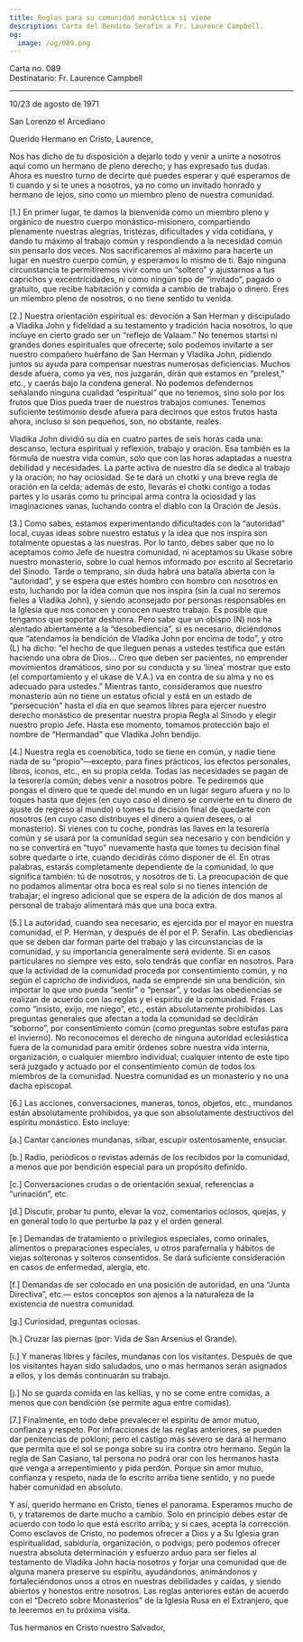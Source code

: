 ```yaml
---
title: Reglas para su comunidad monástica si viene
description: Carta del Bendito Serafín a Fr. Laurence Campbell.
og:
  image: /og/089.png
---
```


<div style={{textAlign:'right', fontFamily:'monospace'}}>Carta no. 089</div>
<div style={{textAlign:'left', fontFamily:'monospace'}}>Destinatario: Fr. Laurence Campbell</div>

---

10/23 de agosto de 1971

San Lorenzo el Arcediano

Querido Hermano en Cristo, Laurence,

Nos has dicho de tu disposición a dejarlo todo y venir a unirte a nosotros aquí como un hermano de pleno derecho; y has expresado tus dudas. Ahora es nuestro turno de decirte qué puedes esperar y qué esperamos de ti cuando y si te unes a nosotros, ya no como un invitado honrado y hermano de lejos, sino como un miembro pleno de nuestra comunidad.

[1.] En primer lugar, te damos la bienvenida como un miembro pleno y orgánico de nuestro cuerpo monástico-misionero, compartiendo plenamente nuestras alegrías, tristezas, dificultades y vida cotidiana, y dando tu máximo al trabajo común y respondiendo a la necesidad común sin pensarlo dos veces. Nos sacrificaremos al máximo para hacerte un lugar en nuestro cuerpo común, y esperamos lo mismo de ti. Bajo ninguna circunstancia te permitiremos vivir como un “soltero” y ajustarnos a tus caprichos y excentricidades, ni como ningún tipo de “invitado”, pagado o gratuito, que recibe habitación y comida a cambio de trabajo o dinero. Eres un miembro pleno de nosotros, o no tiene sentido tu venida.

[2.] Nuestra orientación espiritual es: devoción a San Herman y discipulado a Vladika John y fidelidad a su testamento y tradición hacia nosotros, lo que incluye en cierto grado ser un “reflejo de Valaam.” No tenemos startsi ni grandes dones espirituales que ofrecerte; solo podemos invitarte a ser nuestro compañero huérfano de San Herman y Vladika John, pidiendo juntos su ayuda para compensar nuestras numerosas deficiencias. Muchos desde afuera, como ya ves, nos juzgarán, dirán que estamos en “prelest,” etc., y caerás bajo la condena general. No podemos defendernos señalando ninguna cualidad “espiritual” que no tenemos, sino solo por los frutos que Dios pueda traer de nuestros trabajos comunes. Tenemos suficiente testimonio desde afuera para decirnos que estos frutos hasta ahora, incluso si son pequeños, son, no obstante, reales.

Vladika John dividió su día en cuatro partes de seis horas cada una: descanso, lectura espiritual y reflexión, trabajo y oración. Esa también es la fórmula de nuestra vida común, solo que con las horas adaptadas a nuestra debilidad y necesidades. La parte activa de nuestro día se dedica al trabajo y la oración; no hay ociosidad. Se te dará un chotki y una breve regla de oración en la celda; además de esto, llevarás el chotki contigo a todas partes y lo usarás como tu principal arma contra la ociosidad y las imaginaciones vanas, luchando contra el diablo con la Oración de Jesús.

[3.] Como sabes, estamos experimentando dificultades con la “autoridad” local, cuyas ideas sobre nuestro estatus y la idea que nos inspira son totalmente opuestas a las nuestras. Por lo tanto, debes saber que no lo aceptamos como Jefe de nuestra comunidad, ni aceptamos su Ukase sobre nuestro monasterio, sobre lo cual hemos informado por escrito al Secretario del Sínodo. Tarde o temprano, sin duda habrá una batalla abierta con la “autoridad”, y se espera que estés hombro con hombro con nosotros en esto, luchando por la idea común que nos inspira (sin la cual no seremos fieles a Vladika John), y siendo aconsejado por personas responsables en la Iglesia que nos conocen y conocen nuestro trabajo. Es posible que tengamos que soportar deshonra. Pero sabe que un obispo (N) nos ha alentado abiertamente a la “desobediencia”, si es necesario, diciéndonos que “atendamos la bendición de Vladika John por encima de todo”, y otro (L) ha dicho: “el hecho de que lleguen penas a ustedes testifica que están haciendo una obra de Dios… Creo que deben ser pacientes, no emprender movimientos dramáticos, sino por su conducta y su ‘línea’ mostrar que esto (el comportamiento y el ukase de V.A.) va en contra de su alma y no es adecuado para ustedes.” Mientras tanto, consideramos que nuestro monasterio aún no tiene un estatus oficial y está en un estado de “persecución” hasta el día en que seamos libres para ejercer nuestro derecho monástico de presentar nuestra propia Regla al Sínodo y elegir nuestro propio Jefe. Hasta ese momento, tomamos protección bajo el nombre de “Hermandad” que Vladika John bendijo.

[4.] Nuestra regla es coenobítica, todo se tiene en común, y nadie tiene nada de su “propio”—excepto, para fines prácticos, los efectos personales, libros, íconos, etc., en su propia celda. Todas las necesidades se pagan de la tesorería común; debes venir a nosotros pobre. Te pediremos que pongas el dinero que te quede del mundo en un lugar seguro afuera y no lo toques hasta que dejes (en cuyo caso el dinero se convierte en tu dinero de ajuste de regreso al mundo) o tomes tu decisión final de quedarte con nosotros (en cuyo caso distribuyes el dinero a quien desees, o al monasterio). Si vienes con tu coche, pondrás las llaves en la tesorería común y se usará por la comunidad según sea necesario y con bendición y no se convertirá en “tuyo” nuevamente hasta que tomes tu decisión final sobre quedarte o irte, cuando decidirás cómo disponer de él. En otras palabras, estarás completamente dependiente de la comunidad, lo que significa también: tú de nosotros, y nosotros de ti. La preocupación de que no podamos alimentar otra boca es real solo si no tienes intención de trabajar; el ingreso adicional que se espera de la adición de dos manos al personal de trabajo alimentará más que una boca extra.

[5.] La autoridad, cuando sea necesario, es ejercida por el mayor en nuestra comunidad, el P. Herman, y después de él por el P. Serafín. Las obediencias que se deben dar forman parte del trabajo y las circunstancias de la comunidad, y su importancia generalmente será evidente. Si en casos particulares no siempre ves esto, solo tendrás que confiar en nosotros. Para que la actividad de la comunidad proceda por consentimiento común, y no según el capricho de individuos, nada se emprende sin una bendición, sin importar lo que uno pueda “sentir” o “pensar”, y todas las obediencias se realizan de acuerdo con las reglas y el espíritu de la comunidad. Frases como “insisto, exijo, me niego”, etc., están absolutamente prohibidas. Las preguntas generales que afectan a toda la comunidad se decidirán “soborno”, por consentimiento común (como preguntas sobre estufas para el invierno). No reconocemos el derecho de ninguna autoridad eclesiástica fuera de la comunidad para emitir órdenes sobre nuestra vida interna, organización, o cualquier miembro individual; cualquier intento de este tipo será juzgado y actuado por el consentimiento común de todos los miembros de la comunidad. Nuestra comunidad es un monasterio y no una dacha episcopal.

[6.] Las acciones, conversaciones, maneras, tonos, objetos, etc., mundanos están absolutamente prohibidos, ya que son absolutamente destructivos del espíritu monástico. Esto incluye:

[a.] Cantar canciones mundanas, silbar, escupir ostentosamente, ensuciar.

[b.] Radio, periódicos o revistas además de los recibidos por la comunidad, a menos que por bendición especial para un propósito definido.

[c.] Conversaciones crudas o de orientación sexual, referencias a “urinación”, etc.

[d.] Discutir, probar tu punto, elevar la voz, comentarios ociosos, quejas, y en general todo lo que perturbe la paz y el orden general.

[e.] Demandas de tratamiento o privilegios especiales, como orinales, alimentos o preparaciones especiales, u otros parafernalia y hábitos de viejas solteronas y solteros consentidos. Se dará suficiente consideración en casos de enfermedad, alergia, etc.

[f.] Demandas de ser colocado en una posición de autoridad, en una “Junta Directiva”, etc.— estos conceptos son ajenos a la naturaleza de la existencia de nuestra comunidad.

[g.] Curiosidad, preguntas ociosas.

[h.] Cruzar las piernas (por: Vida de San Arsenius el Grande).

[i.] Y maneras libres y fáciles, mundanas con los visitantes. Después de que los visitantes hayan sido saludados, uno o más hermanos serán asignados a ellos, y los demás continuarán su trabajo.

[j.] No se guarda comida en las kellias, y no se come entre comidas, a menos que con bendición (se permite agua entre comidas).

[7.] Finalmente, en todo debe prevalecer el espíritu de amor mutuo, confianza y respeto. Por infracciones de las reglas anteriores, se pueden dar penitencias de pokloni; pero el castigo más severo se dará al hermano que permita que el sol se ponga sobre su ira contra otro hermano. Según la regla de San Casiano, tal persona no podrá orar con los hermanos hasta que venga a arrepentimiento y pida perdón. Porque sin amor mutuo, confianza y respeto, nada de lo escrito arriba tiene sentido, y no puede haber comunidad en absoluto.

Y así, querido hermano en Cristo, tienes el panorama. Esperamos mucho de ti, y trataremos de darte mucho a cambio. Solo en principio debes estar de acuerdo con todo lo que está escrito arriba; y si caes, acepta la corrección. Como esclavos de Cristo, no podemos ofrecer a Dios y a Su Iglesia gran espiritualidad, sabiduría, organización, o podvigs; pero podemos ofrecer nuestra absoluta determinación y esfuerzo arduo para ser fieles al testamento de Vladika John hacia nosotros y forjar una comunidad que de alguna manera preserve su espíritu, ayudándonos, animándonos y fortaleciéndonos unos a otros en nuestras debilidades y caídas, y siendo abiertos y honestos entre nosotros. Las reglas anteriores están de acuerdo con el “Decreto sobre Monasterios” de la Iglesia Rusa en el Extranjero, que te leeremos en tu próxima visita.

Tus hermanos en Cristo nuestro Salvador,

